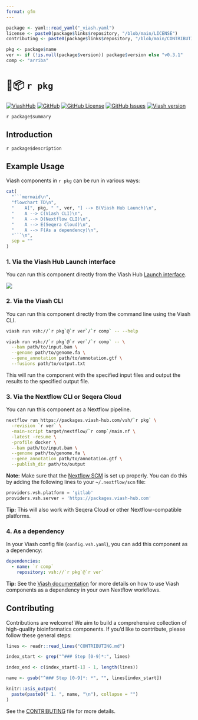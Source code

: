 ```yaml
---
format: gfm
---
```

```r
package <- yaml::read_yaml("_viash.yaml")
license <- paste0(package$links$repository, "/blob/main/LICENSE")
contributing <- paste0(package$links$repository, "/blob/main/CONTRIBUTING.md")

pkg <- package$name
ver <- if (!is.null(package$version)) package$version else "v0.3.1"
comp <- "arriba"
```
# 🌱📦 `r pkg`

[![ViashHub](https://img.shields.io/badge/ViashHub-`r pkg`-7a4baa.svg)](https://www.viash-hub.com/packages/`r pkg`) 
[![GitHub](https://img.shields.io/badge/GitHub-viash--hub%2F`r pkg`-blue.svg)](`r package$links$repository`) 
[![GitHub License](https://img.shields.io/github/license/viash-hub/`r pkg`.svg)](`r license`) 
[![GitHub Issues](https://img.shields.io/github/issues/viash-hub/`r pkg`.svg)](`r package$links$issue_tracker`) 
[![Viash version](https://img.shields.io/badge/Viash-v`r gsub("-", "--", package$viash_version)`-blue.svg)](https://viash.io)

`r package$summary`

## Introduction

`r package$description`

## Example Usage

Viash components in `r pkg` can be run in various ways:

```r
cat(
  "```mermaid\n",
  "flowchart TD\n",
  "    A[", pkg, " ", ver, "] --> B(Viash Hub Launch)\n",
  "    A --> C(Viash CLI)\n",
  "    A --> D(Nextflow CLI)\n",
  "    A --> E(Seqera Cloud)\n",
  "    A --> F(As a dependency)\n",
  "```\n",
  sep = ""
)
```

### 1. Via the Viash Hub Launch interface

You can run this component directly from the Viash Hub [Launch interface](https://www.viash-hub.com/launch?package=`r pkg`&version=`r ver`&component=`r comp`&runner=Executable).

![](https://raw.githubusercontent.com/viash-hub/`r pkg`/refs/heads/main/docs/viash-hub.png)

### 2. Via the Viash CLI

You can run this component directly from the command line using the Viash CLI.

```bash
viash run vsh://`r pkg`@`r ver`/`r comp` -- --help

viash run vsh://`r pkg`@`r ver`/`r comp` -- \
  --bam path/to/input.bam \
  --genome path/to/genome.fa \
  --gene_annotation path/to/annotation.gtf \
  --fusions path/to/output.txt
```

This will run the component with the specified input files and output the results to the specified output file.

### 3. Via the Nextflow CLI or Seqera Cloud

You can run this component as a Nextflow pipeline.

```bash
nextflow run https://packages.viash-hub.com/vsh/`r pkg` \
  -revision `r ver` \
  -main-script target/nextflow/`r comp`/main.nf \
  -latest -resume \
  -profile docker \
  --bam path/to/input.bam \
  --genome path/to/genome.fa \
  --gene_annotation path/to/annotation.gtf \
  --publish_dir path/to/output
```

**Note:** Make sure that the [Nextflow SCM](https://www.nextflow.io/docs/latest/git.html#git-configuration) is set up properly. You can do this by adding the following lines to your `~/.nextflow/scm` file:

```groovy
providers.vsh.platform = 'gitlab'
providers.vsh.server = 'https://packages.viash-hub.com'
```

**Tip:** This will also work with Seqera Cloud or other Nextflow-compatible platforms.

### 4. As a dependency

In your Viash config file (`config.vsh.yaml`), you can add this component as a dependency:

```yaml
dependencies:
  - name: `r comp`
    repository: vsh://`r pkg`@`r ver`
```

**Tip:** See the [Viash documentation](https://viash.io/guide/nextflow_vdsl3/create-a-pipeline.html#pipeline-as-a-component) for more details on how to use Viash components as a dependency in your own Nextflow workflows.

## Contributing

Contributions are welcome! We aim to build a comprehensive collection of high-quality bioinformatics components. If you'd like to contribute, please follow these general steps:


```r
lines <- readr::read_lines("CONTRIBUTING.md")

index_start <- grep("^### Step [0-9]*:", lines)

index_end <- c(index_start[-1] - 1, length(lines))

name <- gsub("^### Step [0-9]*: *", "", lines[index_start])

knitr::asis_output(
  paste(paste0(" 1. ", name, "\n"), collapse = "")
)
```

See the [CONTRIBUTING](`r contributing`) file for more details.
